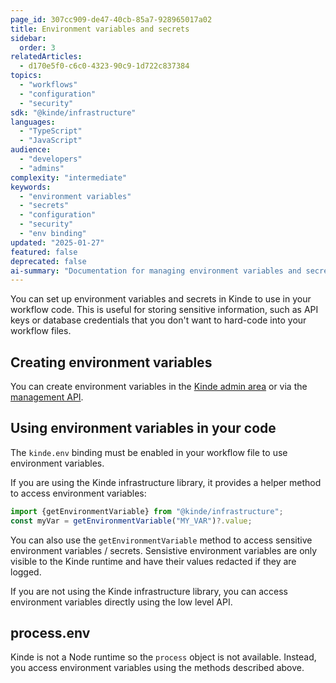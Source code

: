 ```yaml
---
page_id: 307cc909-de47-40cb-85a7-928965017a02
title: Environment variables and secrets
sidebar:
  order: 3
relatedArticles:
  - d170e5f0-c6c0-4323-90c9-1d722c837384
topics:
  - "workflows"
  - "configuration"
  - "security"
sdk: "@kinde/infrastructure"
languages:
  - "TypeScript"
  - "JavaScript"
audience:
  - "developers"
  - "admins"
complexity: "intermediate"
keywords:
  - "environment variables"
  - "secrets"
  - "configuration"
  - "security"
  - "env binding"
updated: "2025-01-27"
featured: false
deprecated: false
ai-summary: "Documentation for managing environment variables and secrets in workflow configurations, including secure storage and access methods."
---
```


You can set up environment variables and secrets in Kinde to use in your workflow code. This is useful for storing sensitive information, such as API keys or database credentials that you don't want to hard-code into your workflow files.

## Creating environment variables

You can create environment variables in the [Kinde admin area](/build/env-variables/add-manage-env-variables/) or via the [management API](https://docs.kinde.com/kinde-apis/management/#tag/environment-variables/post/api/v1/environment_variables).

## Using environment variables in your code

The `kinde.env` binding must be enabled in your workflow file to use environment variables.

If you are using the Kinde infrastructure library, it provides a helper method to access environment variables:

```js
import {getEnvironmentVariable} from "@kinde/infrastructure";
const myVar = getEnvironmentVariable("MY_VAR")?.value;
```

You can also use the `getEnvironmentVariable` method to access sensitive environment variables / secrets. Sensistive environment variables are only visible to the Kinde runtime and have their values redacted if they are logged.

If you are not using the Kinde infrastructure library, you can access environment variables directly using the low level API.

## process.env

Kinde is not a Node runtime so the `process` object is not available. Instead, you access environment variables using the methods described above.
